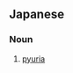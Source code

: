 ==Japanese==
{{ja-kanjitab|のう|にょう|yomi=o}}

===Noun===
{{ja-noun|のうにょう}}

# {{lb|ja|medicine|pathology|sort=のうにょう}} [[pyuria]]